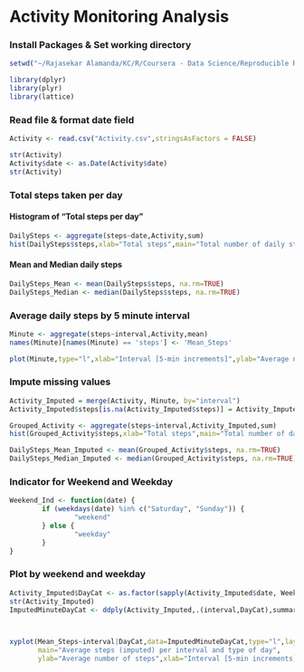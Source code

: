 

Activity Monitoring Analysis
=============================

### Install Packages & Set working directory
```{r}
setwd("~/Rajasekar Alamanda/KC/R/Coursera - Data Science/Reproducible Research")

library(dplyr)
library(plyr)
library(lattice)
```
        
### Read file & format date field
```{r}
Activity <- read.csv("Activity.csv",stringsAsFactors = FALSE)

str(Activity)
Activity$date <- as.Date(Activity$date)
str(Activity)
```

### Total steps taken per day
#### Histogram of "Total steps per day"
```{r}
DailySteps <- aggregate(steps~date,Activity,sum)
hist(DailySteps$steps,xlab="Total steps",main="Total number of daily steps")
```

#### Mean and Median daily steps
```{r}
DailySteps_Mean <- mean(DailySteps$steps, na.rm=TRUE)
DailySteps_Median <- median(DailySteps$steps, na.rm=TRUE)
```

### Average daily steps by 5 minute interval
```{r}
Minute <- aggregate(steps~interval,Activity,mean)
names(Minute)[names(Minute) == 'steps'] <- 'Mean_Steps'

plot(Minute,type="l",xlab="Interval [5-min increments]",ylab="Average number of steps",main="Average number of steps per interval")
```

### Impute missing values
```{r}
Activity_Imputed = merge(Activity, Minute, by="interval")
Activity_Imputed$steps[is.na(Activity_Imputed$steps)] = Activity_Imputed$Mean_Steps[is.na(Activity_Imputed$steps)]

Grouped_Activity <- aggregate(steps~interval,Activity_Imputed,sum)
hist(Grouped_Activity$steps,xlab="Total steps",main="Total number of daily steps (Imputed)")

DailySteps_Mean_Imputed <- mean(Grouped_Activity$steps, na.rm=TRUE)
DailySteps_Median_Imputed <- median(Grouped_Activity$steps, na.rm=TRUE)
```

### Indicator for Weekend and Weekday
```{r}
Weekend_Ind <- function(date) {
        if (weekdays(date) %in% c("Saturday", "Sunday")) {
                "weekend"
        } else {
                "weekday"
        }
}
```

### Plot by weekend and weekday
```{r}
Activity_Imputed$DayCat <- as.factor(sapply(Activity_Imputed$date, Weekend_Ind))
str(Activity_Imputed)
ImputedMinuteDayCat <- ddply(Activity_Imputed,.(interval,DayCat),summarize,Mean_Steps=mean(steps))



xyplot(Mean_Steps~interval|DayCat,data=ImputedMinuteDayCat,type="l",layout = c(1,2),
       main="Average steps (imputed) per interval and type of day",
       ylab="Average number of steps",xlab="Interval [5-min increments]")
```



